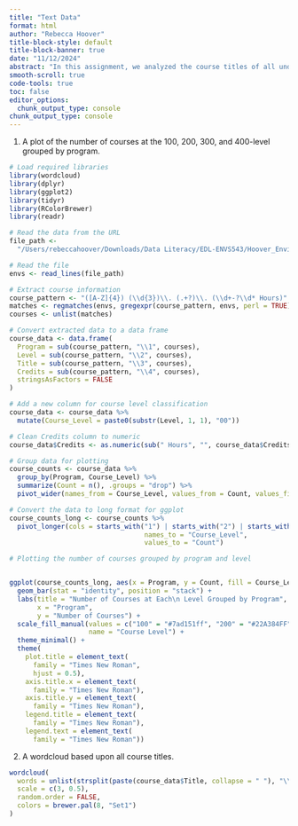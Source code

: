 ```yaml
---
title: "Text Data"
format: html
author: "Rebecca Hoover"
title-block-style: default
title-block-banner: true
date: "11/12/2024"
abstract: "In this assignment, we analyzed the course titles of all undergraduate courses offered by VCU Life Sciences. We created a plot to group the courses by program and developed a word cloud to visually showcase some of the courses in an appealing way."
smooth-scroll: true
code-tools: true
toc: false
editor_options: 
  chunk_output_type: console
chunk_output_type: console
---
```

1. A plot of the number of courses at the 100, 200, 300, and 400-level grouped by program. 

```r
# Load required libraries
library(wordcloud)
library(dplyr)
library(ggplot2)
library(tidyr)
library(RColorBrewer)
library(readr)

# Read the data from the URL
file_path <- 
  "/Users/rebeccahoover/Downloads/Data Literacy/EDL-ENVS543/Hoover_Environmental-Data-Literacy_ENVS-543/LifeSciencesCurriculum.txt"

# Read the file
envs <- read_lines(file_path)

# Extract course information 
course_pattern <- "([A-Z]{4}) (\\d{3})\\. (.+?)\\. (\\d+-?\\d* Hours)"
matches <- regmatches(envs, gregexpr(course_pattern, envs, perl = TRUE))
courses <- unlist(matches)

# Convert extracted data to a data frame
course_data <- data.frame(
  Program = sub(course_pattern, "\\1", courses),
  Level = sub(course_pattern, "\\2", courses),
  Title = sub(course_pattern, "\\3", courses),
  Credits = sub(course_pattern, "\\4", courses),
  stringsAsFactors = FALSE
)

# Add a new column for course level classification
course_data <- course_data %>%
  mutate(Course_Level = paste0(substr(Level, 1, 1), "00"))

# Clean Credits column to numeric
course_data$Credits <- as.numeric(sub(" Hours", "", course_data$Credits))

# Group data for plotting
course_counts <- course_data %>%
  group_by(Program, Course_Level) %>%
  summarize(Count = n(), .groups = "drop") %>%
  pivot_wider(names_from = Course_Level, values_from = Count, values_fill = list(Count = 0))

# Convert the data to long format for ggplot
course_counts_long <- course_counts %>%
  pivot_longer(cols = starts_with("1") | starts_with("2") | starts_with("3") | starts_with("4"), 
                                  names_to = "Course_Level", 
                                  values_to = "Count")

# Plotting the number of courses grouped by program and level


ggplot(course_counts_long, aes(x = Program, y = Count, fill = Course_Level)) +
  geom_bar(stat = "identity", position = "stack") +  
  labs(title = "Number of Courses at Each\n Level Grouped by Program",
       x = "Program",
       y = "Number of Courses") +
  scale_fill_manual(values = c("100" = "#7ad151ff", "200" = "#22A384FF", "300" = "#2A788EFF", "400" = "#440154FF"),
                    name = "Course Level") +
  theme_minimal() +
  theme(
    plot.title = element_text(
      family = "Times New Roman", 
      hjust = 0.5),
    axis.title.x = element_text(
      family = "Times New Roman"),
    axis.title.y = element_text(
      family = "Times New Roman"),
    legend.title = element_text(
      family = "Times New Roman"),
    legend.text = element_text(
      family = "Times New Roman"))
```

2. A wordcloud based upon all course titles. 

```r
wordcloud(
  words = unlist(strsplit(paste(course_data$Title, collapse = " "), "\\s+")), 
  scale = c(3, 0.5), 
  random.order = FALSE, 
  colors = brewer.pal(8, "Set1")
)
```



